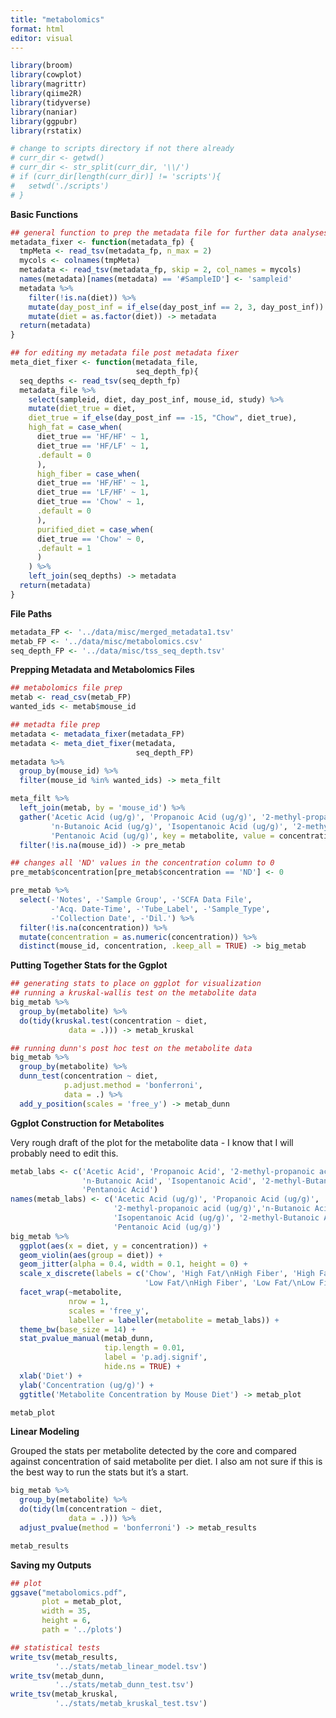 ```yaml
---
title: "metabolomics"
format: html
editor: visual
---
```


```r
library(broom)
library(cowplot)
library(magrittr)
library(qiime2R)
library(tidyverse)
library(naniar)
library(ggpubr)
library(rstatix)
```

```r
# change to scripts directory if not there already
# curr_dir <- getwd()
# curr_dir <- str_split(curr_dir, '\\/')
# if (curr_dir[length(curr_dir)] != 'scripts'){
#   setwd('./scripts')
# }
```

**Basic Functions**

```r
## general function to prep the metadata file for further data analyses 
metadata_fixer <- function(metadata_fp) {
  tmpMeta <- read_tsv(metadata_fp, n_max = 2)
  mycols <- colnames(tmpMeta)
  metadata <- read_tsv(metadata_fp, skip = 2, col_names = mycols)
  names(metadata)[names(metadata) == '#SampleID'] <- 'sampleid'
  metadata %>% 
    filter(!is.na(diet)) %>% 
    mutate(day_post_inf = if_else(day_post_inf == 2, 3, day_post_inf)) %>% 
    mutate(diet = as.factor(diet)) -> metadata
  return(metadata)
}

## for editing my metadata file post metadata fixer 
meta_diet_fixer <- function(metadata_file,
                            seq_depth_fp){
  seq_depths <- read_tsv(seq_depth_fp)
  metadata_file %>% 
    select(sampleid, diet, day_post_inf, mouse_id, study) %>% 
    mutate(diet_true = diet,
    diet_true = if_else(day_post_inf == -15, "Chow", diet_true),
    high_fat = case_when(
      diet_true == 'HF/HF' ~ 1,
      diet_true == 'HF/LF' ~ 1,
      .default = 0
      ), 
      high_fiber = case_when(
      diet_true == 'HF/HF' ~ 1,
      diet_true == 'LF/HF' ~ 1,
      diet_true == 'Chow' ~ 1,
      .default = 0
      ), 
      purified_diet = case_when(
      diet_true == 'Chow' ~ 0,
      .default = 1
      )
    ) %>% 
    left_join(seq_depths) -> metadata
  return(metadata)
}
```

**File Paths**

```r
metadata_FP <- '../data/misc/merged_metadata1.tsv'
metab_FP <- '../data/misc/metabolomics.csv'
seq_depth_FP <- '../data/misc/tss_seq_depth.tsv'
```

**Prepping Metadata and Metabolomics Files**

```r
## metabolomics file prep 
metab <- read_csv(metab_FP)
wanted_ids <- metab$mouse_id

## metadta file prep 
metadata <- metadata_fixer(metadata_FP)
metadata <- meta_diet_fixer(metadata,
                            seq_depth_FP)
metadata %>% 
  group_by(mouse_id) %>% 
  filter(mouse_id %in% wanted_ids) -> meta_filt

meta_filt %>% 
  left_join(metab, by = 'mouse_id') %>% 
  gather('Acetic Acid (ug/g)', 'Propanoic Acid (ug/g)', '2-methyl-propanoic acid (ug/g)',
         'n-Butanoic Acid (ug/g)', 'Isopentanoic Acid (ug/g)', '2-methyl-Butanoic Acid (ug/g)',
         'Pentanoic Acid (ug/g)', key = metabolite, value = concentration) %>% 
  filter(!is.na(mouse_id)) -> pre_metab

## changes all 'ND' values in the concentration column to 0 
pre_metab$concentration[pre_metab$concentration == 'ND'] <- 0

pre_metab %>% 
  select(-'Notes', -'Sample Group', -'SCFA Data File',
         -'Acq. Date-Time', -'Tube_Label', -'Sample_Type',
         -'Collection Date', -'Dil.') %>%
  filter(!is.na(concentration)) %>% 
  mutate(concentration = as.numeric(concentration)) %>% 
  distinct(mouse_id, concentration, .keep_all = TRUE) -> big_metab
```

**Putting Together Stats for the Ggplot**\

```r
## generating stats to place on ggplot for visualization
## running a kruskal-wallis test on the metabolite data 
big_metab %>% 
  group_by(metabolite) %>% 
  do(tidy(kruskal.test(concentration ~ diet,
             data = .))) -> metab_kruskal

## running dunn's post hoc test on the metabolite data 
big_metab %>% 
  group_by(metabolite) %>% 
  dunn_test(concentration ~ diet,
            p.adjust.method = 'bonferroni',
            data = .) %>% 
  add_y_position(scales = 'free_y') -> metab_dunn
```

**Ggplot Construction for Metabolites**

Very rough draft of the plot for the metabolite data - I know that I will probably need to edit this.

```r
metab_labs <- c('Acetic Acid', 'Propanoic Acid', '2-methyl-propanoic acid',
                'n-Butanoic Acid', 'Isopentanoic Acid', '2-methyl-Butanoic Acid',
                'Pentanoic Acid')
names(metab_labs) <- c('Acetic Acid (ug/g)', 'Propanoic Acid (ug/g)', 
                       '2-methyl-propanoic acid (ug/g)','n-Butanoic Acid (ug/g)', 
                       'Isopentanoic Acid (ug/g)', '2-methyl-Butanoic Acid (ug/g)',
                       'Pentanoic Acid (ug/g)')
big_metab %>% 
  ggplot(aes(x = diet, y = concentration)) +
  geom_violin(aes(group = diet)) +
  geom_jitter(alpha = 0.4, width = 0.1, height = 0) +
  scale_x_discrete(labels = c('Chow', 'High Fat/\nHigh Fiber', 'High Fat/\nLow Fiber',
                              'Low Fat/\nHigh Fiber', 'Low Fat/\nLow Fiber')) +
  facet_wrap(~metabolite, 
             nrow = 1,
             scales = 'free_y',
             labeller = labeller(metabolite = metab_labs)) +
  theme_bw(base_size = 14) +
  stat_pvalue_manual(metab_dunn,
                     tip.length = 0.01,
                     label = 'p.adj.signif',
                     hide.ns = TRUE) +
  xlab('Diet') +
  ylab('Concentration (ug/g)') +
  ggtitle('Metabolite Concentration by Mouse Diet') -> metab_plot

metab_plot
```

**Linear Modeling**

Grouped the stats per metabolite detected by the core and compared against concentration of said metabolite per diet. I also am not sure if this is the best way to run the stats but it's a start.

```r
big_metab %>%
  group_by(metabolite) %>% 
  do(tidy(lm(concentration ~ diet,
             data = .))) %>% 
  adjust_pvalue(method = 'bonferroni') -> metab_results

metab_results
```

**Saving my Outputs**

```r
## plot
ggsave("metabolomics.pdf",
       plot = metab_plot,
       width = 35,
       height = 6,
       path = '../plots')

## statistical tests 
write_tsv(metab_results,
          '../stats/metab_linear_model.tsv')
write_tsv(metab_dunn,
          '../stats/metab_dunn_test.tsv')
write_tsv(metab_kruskal,
          '../stats/metab_kruskal_test.tsv')
```
